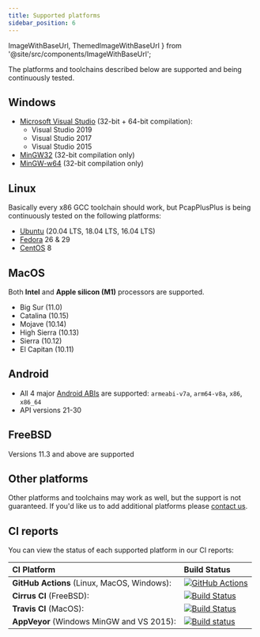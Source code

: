```yaml
---
title: Supported platforms
sidebar_position: 6
---
```


  ImageWithBaseUrl,
  ThemedImageWithBaseUrl
} from '@site/src/components/ImageWithBaseUrl';

The platforms and toolchains described below are supported and being continuously tested.

## <ImageWithBaseUrl src="/img/os-logos/logo-windows.png" width="24" title="Windows"/> Windows

- [Microsoft Visual Studio](https://visualstudio.microsoft.com/) (32-bit + 64-bit compilation):
  - Visual Studio 2019
  - Visual Studio 2017
  - Visual Studio 2015
- [MinGW32](http://www.mingw.org/) (32-bit compilation only)
- [MinGW-w64](https://mingw-w64.org) (32-bit compilation only)

## <ImageWithBaseUrl src="/img/os-logos/logo-linux.png" width="24" title="Linux"/> Linux

Basically every x86 GCC toolchain should work, but PcapPlusPlus is being continuously tested on the following platforms:

- [Ubuntu](https://ubuntu.com/) (20.04 LTS, 18.04 LTS, 16.04 LTS)
- [Fedora](https://getfedora.org/) 26 & 29
- [CentOS](https://www.centos.org/) 8

## <ThemedImageWithBaseUrl srcLight="/img/os-logos/logo-apple.png" srcDark="/img/os-logos/logo-apple-dark.png" width="24" title="MacOS"/> MacOS

Both **Intel** and **Apple silicon (M1)** processors are supported.

- Big Sur (11.0)
- Catalina (10.15)
- Mojave (10.14)
- High Sierra (10.13)
- Sierra (10.12)
- El Capitan (10.11)

## <ImageWithBaseUrl src="/img/os-logos/logo-android.png" width="24" title="Android"/> Android

- All 4 major [Android ABIs](https://developer.android.com/ndk/guides/abis) are supported: `armeabi-v7a`, `arm64-v8a`, `x86`, `x86_64`
- API versions 21-30

## <ImageWithBaseUrl src="/img/os-logos/logo-freebsd.png" width="24" title="FreeBSD"/> FreeBSD

Versions 11.3 and above are supported

## Other platforms

Other platforms and toolchains may work as well, but the support is not guaranteed. If you'd like us to add additional platforms please [contact us](/community).

## CI reports

You can view the status of each supported platform in our CI reports:

| CI Platform                                 | Build Status                                                                                                                                                                             |
| :------------------------------------------ | :--------------------------------------------------------------------------------------------------------------------------------------------------------------------------------------- |
| **GitHub Actions** (Linux, MacOS, Windows): | [![GitHub Actions](https://github.com/seladb/PcapPlusPlus/workflows/Build%20and%20test/badge.svg)](https://github.com/seladb/PcapPlusPlus/actions?query=workflow%3A%22Build+and+test%22) |
| **Cirrus CI** (FreeBSD):                    | [![Build Status](https://api.cirrus-ci.com/github/seladb/PcapPlusPlus.svg)](https://cirrus-ci.com/github/seladb/PcapPlusPlus)                                                            |
| **Travis CI** (MacOS):                      | [![Build Status](https://travis-ci.org/seladb/PcapPlusPlus.svg?branch=master)](https://travis-ci.org/seladb/PcapPlusPlus)                                                                |
| **AppVeyor** (Windows MinGW and VS 2015):   | [![Build status](https://ci.appveyor.com/api/projects/status/4u5ui21ibbevkstc/branch/master?svg=true)](https://ci.appveyor.com/project/seladb/pcapplusplus/branch/master)                |
